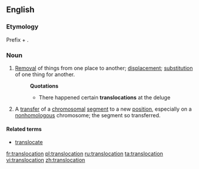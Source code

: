 ==English==

===Etymology===
Prefix {{term|trans-}} + {{term|location}}.

===Noun===
{{en-noun}}

# [[removal|Removal]] of things from one place to another; [[displacement]]; [[substitution]] of one thing for another.
#:'''Quotations'''
#:*There happened certain '''translocations''' at the deluge
# {{genetics}} A [[transfer]] of a [[chromosomal]] [[segment]] to a new [[position]], especially on a [[nonhomologous]] chromosome; the segment so transferred.

====Related terms====
*[[translocate]]

[[fr:translocation]]
[[pl:translocation]]
[[ru:translocation]]
[[ta:translocation]]
[[vi:translocation]]
[[zh:translocation]]